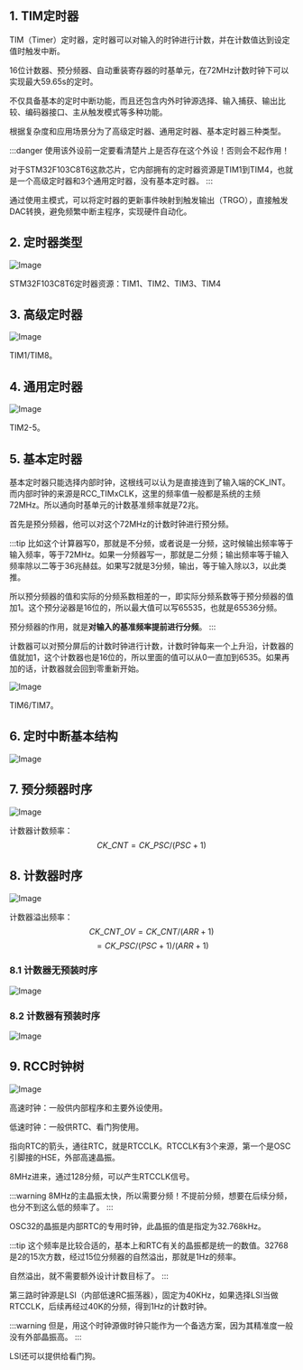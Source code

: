 

<WordCount>

## 1. TIM定时器

TIM（Timer）定时器，定时器可以对输入的时钟进行计数，并在计数值达到设定值时触发中断。

16位计数器、预分频器、自动重装寄存器的时基单元，在72MHz计数时钟下可以实现最大59.65s的定时。

不仅具备基本的定时中断功能，而且还包含内外时钟源选择、输入捕获、输出比较、编码器接口、主从触发模式等多种功能。

根据复杂度和应用场景分为了高级定时器、通用定时器、基本定时器三种类型。

:::danger
使用该外设前一定要看清楚片上是否存在这个外设！否则会不起作用！

对于STM32F103C8T6这款芯片，它内部拥有的定时器资源是TIM1到TIM4，也就是一个高级定时器和3个通用定时器，没有基本定时器。
:::

通过使用主模式，可以将定时器的更新事件映射到触发输出（TRGO），直接触发DAC转换，避免频繁中断主程序，实现硬件自动化。




## 2. 定时器类型

![Image](https://github.com/user-attachments/assets/fbf95ab6-61ec-4af5-81fa-73c952e1f6ff)

STM32F103C8T6定时器资源：TIM1、TIM2、TIM3、TIM4

## 3. 高级定时器

![Image](https://github.com/user-attachments/assets/aee57c88-6b48-4b43-bd32-a3962a8680fe)

TIM1/TIM8。


## 4. 通用定时器

![Image](https://github.com/user-attachments/assets/868ec2ae-2641-4d51-bf7a-30b308196113)

TIM2-5。

## 5. 基本定时器

基本定时器只能选择内部时钟，这根线可以认为是直接连到了输入端的CK\_INT。而内部时钟的来源是RCC_TIMxCLK，这里的频率值一般都是系统的主频72MHz。所以通向时基单元的计数基准频率就是72兆。

首先是预分频器，他可以对这个72MHz的计数时钟进行预分频。

:::tip
比如这个计算器写0，那就是不分频，或者说是一分频，这时候输出频率等于输入频率，等于72MHz。如果一分频器写一，那就是二分频；输出频率等于输入频率除以二等于36兆赫兹。如果写2就是3分频，输出，等于输入除以3，以此类推。

所以预分频器的值和实际的分频系数相差的一，即实际分频系数等于预分频器的值加1。这个预分泌器是16位的，所以最大值可以写65535，也就是65536分频。

预分频器的作用，就是**对输入的基准频率提前进行分频**。
:::

计数器可以对预分屏后的计数时钟进行计数，计数时钟每来一个上升沿，计数器的值就加1，这个计数器也是16位的，所以里面的值可以从0一直加到6535。如果再加的话，计数器就会回到零重新开始。


![Image](https://github.com/user-attachments/assets/e3bb240d-cbda-4006-bc91-7c4d70636a5d)

TIM6/TIM7。

## 6. 定时中断基本结构

![Image](https://github.com/user-attachments/assets/3f2b96a8-b415-4ae6-8eb8-166701bc76c3)



## 7. 预分频器时序

![Image](https://github.com/user-attachments/assets/a648f61b-3ee6-4f37-8dc5-b8896d3b9700)

计数器计数频率：
$$
CK\_CNT = CK\_PSC / (PSC + 1)
$$


## 8. 计数器时序

![Image](https://github.com/user-attachments/assets/acd53b71-843c-4cf0-addc-1ca0732f2968)

计数器溢出频率：
$$
CK\_CNT\_OV = CK\_CNT / (ARR + 1)
$$
$$
= CK\_PSC / (PSC + 1) / (ARR + 1)
$$

### 8.1 计数器无预装时序

![Image](https://github.com/user-attachments/assets/11a04841-08fb-4e3f-a0ce-3b8fb1da5dab)

### 8.2 计数器有预装时序

![Image](https://github.com/user-attachments/assets/c50589fb-b3a9-46fd-bf7f-1dc84f5e7ed8)

## 9. RCC时钟树


![Image](https://github.com/user-attachments/assets/9761c65f-b50b-457d-b37a-a94f666346f7)

高速时钟：一般供内部程序和主要外设使用。

低速时钟：一般供RTC、看门狗使用。


指向RTC的箭头，通往RTC，就是RTCCLK。RTCCLK有3个来源，第一个是OSC引脚接的HSE，外部高速晶振。

8MHz进来，通过128分频，可以产生RTCCLK信号。

:::warning
8MHz的主晶振太快，所以需要分频！不提前分频，想要在后续分频，也分不到这么低的频率了。
:::

OSC32的晶振是内部RTC的专用时钟，此晶振的值是指定为32.768kHz。

:::tip
这个频率是比较合适的，基本上和RTC有关的晶振都是统一的数值。32768是2的15次方数，经过15位分频器的自然溢出，那就是1Hz的频率。

自然溢出，就不需要额外设计计数目标了。
:::

第三路时钟源是LSI（内部低速RC振荡器），固定为40KHz，如果选择LSI当做RTCCLK，后续再经过40K的分频，得到1Hz的计数时钟。

:::warning
但是，用这个时钟源做时钟只能作为一个备选方案，因为其精准度一般没有外部晶振高。
:::

LSI还可以提供给看门狗。

</WordCount>
